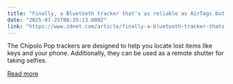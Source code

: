 ```yaml
---
title: "Finally, a Bluetooth tracker that's as reliable as AirTags but works for Android too"
date: "2025-07-25T08:35:13.000Z"
link: "https://www.zdnet.com/article/finally-a-bluetooth-tracker-thats-as-reliable-as-airtags-but-works-for-android-too/"
---
```


The Chipolo Pop trackers are designed to help you locate lost items like keys and your phone. Additionally, they can be used as a remote shutter for taking selfies.

[Read more](https://www.zdnet.com/article/finally-a-bluetooth-tracker-thats-as-reliable-as-airtags-but-works-for-android-too/)
